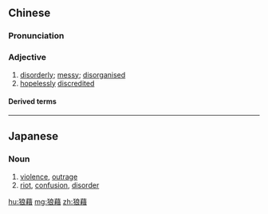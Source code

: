 ==Chinese==
{{zh-forms|alt=狼籍}}

===Pronunciation===
{{zh-pron
|m=lángjí
|c=long4 zik6
|cat=a
}}

===Adjective===
{{zh-adj}}

# [[disorderly]]; [[messy]]; [[disorganised]]
# [[hopelessly]] [[discredited]]

====Derived terms====
{{zh-der|出醜狼藉|杯盤狼藉|聲名狼藉|贓汙狼藉}}

----

==Japanese==
{{ja-kanjitab|ろう|せき|k2=ぜき|r=y|yomi=on}}

===Noun===
{{ja-noun|ろうぜき}}

# [[violence]], [[outrage]]
# [[riot]], [[confusion]], [[disorder]]

[[hu:狼藉]]
[[mg:狼藉]]
[[zh:狼藉]]